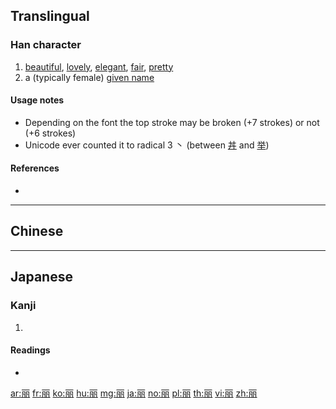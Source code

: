 {{also|麗}}<!-- may be replaced by zh-forms -->
==Translingual==
{{stroke order}}

===Han character===
{{Han char|rn=1|rad=一|as=06|sn=7|four=10227|canj=MBIB|ids=⿱一⿰⿵冂丶⿵冂丶}}

# [[beautiful]], [[lovely]], [[elegant]], [[fair]], [[pretty]]
# a (typically female) [[given name]]

====Usage notes====
* Depending on the font the top stroke may be broken (+7 strokes) or not (+6 strokes)
* Unicode ever counted it to radical 3 丶 (between [[丼]] and [[举]])

====References====
* {{Han ref|kx=0081.040|dkj=00059|dj=0164.060|hdz=10021.030|uh=4E3D|ud=20029}}

----

==Chinese==
{{zh-see|麗}}

----

==Japanese==

===Kanji===
{{ja-kanji|grade=9}}

# {{defn|lang=ja|sort=一06}}

====Readings====
* {{ja-readings|on=[[れい]] (rei), [[れ]] (re)|kun=[[うるわし]] (uruwashi)}}

[[ar:丽]]
[[fr:丽]]
[[ko:丽]]
[[hu:丽]]
[[mg:丽]]
[[ja:丽]]
[[no:丽]]
[[pl:丽]]
[[th:丽]]
[[vi:丽]]
[[zh:丽]]